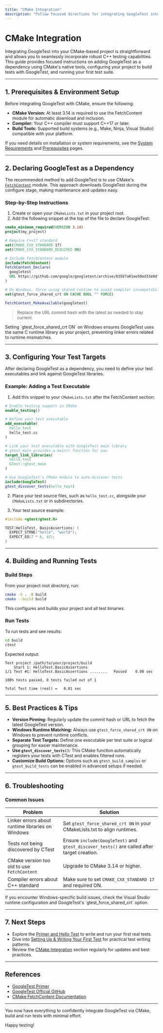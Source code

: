 ```yaml
---
title: "CMake Integration"
description: "Follow focused directions for integrating GoogleTest into your CMake-based project. Explains how to add and configure GoogleTest as a dependency using real-world CMakeLists and sample commands."
---
```


# CMake Integration

Integrating GoogleTest into your CMake-based project is straightforward and allows you to seamlessly incorporate robust C++ testing capabilities. This guide provides focused instructions on adding GoogleTest as a dependency using CMake's native tools, configuring your project to build tests with GoogleTest, and running your first test suite.

---

## 1. Prerequisites & Environment Setup

Before integrating GoogleTest with CMake, ensure the following:

- **CMake Version:** At least 3.14 is required to use the FetchContent module for automatic download and inclusion.
- **Compiler:** Your C++ compiler must support C++17 or later.
- **Build Tools:** Supported build systems (e.g., Make, Ninja, Visual Studio) compatible with your platform.

If you need details on installation or system requirements, see the [System Requirements](../../getting-started/setup-basics/system-requirements) and [Prerequisites](../../getting-started/setup-basics/prerequisites) pages.

---

## 2. Declaring GoogleTest as a Dependency

The recommended method to add GoogleTest is to use CMake's [`FetchContent`](https://cmake.org/cmake/help/latest/module/FetchContent.html) module. This approach downloads GoogleTest during the configure stage, making maintenance and updates easy.

### Step-by-Step Instructions

1. Create or open your `CMakeLists.txt` in your project root.
2. Add the following snippet at the top of the file to declare GoogleTest:

```cmake
cmake_minimum_required(VERSION 3.14)
project(my_project)

# Require C++17 standard
set(CMAKE_CXX_STANDARD 17)
set(CMAKE_CXX_STANDARD_REQUIRED ON)

# Include FetchContent module
include(FetchContent)
FetchContent_Declare(
  googletest
  URL https://github.com/google/googletest/archive/03597a01ee50ed33e9dfd640b249b4be3799d395.zip
)

# On Windows, force using shared runtime to avoid compiler incompatibilities
set(gtest_force_shared_crt ON CACHE BOOL "" FORCE)

FetchContent_MakeAvailable(googletest)
```

> Replace the URL commit hash with the latest as needed to stay current.

<Tip>
Setting `gtest_force_shared_crt ON` on Windows ensures GoogleTest uses the same C runtime library as your project, preventing linker errors related to runtime mismatches.
</Tip>

---

## 3. Configuring Your Test Targets

After declaring GoogleTest as a dependency, you need to define your test executables and link against GoogleTest libraries.

### Example: Adding a Test Executable

1. Add this snippet to your `CMakeLists.txt` after the FetchContent section:

```cmake
# Enable testing support in CMake
enable_testing()

# Define your test executable
add_executable(
  hello_test
  hello_test.cc
)

# Link your test executable with GoogleTest main library
# gtest_main provides a main() function for you
target_link_libraries(
  hello_test
  GTest::gtest_main
)

# Use GoogleTest's CMake module to auto-discover tests
include(GoogleTest)
gtest_discover_tests(hello_test)
```

2. Place your test source files, such as `hello_test.cc`, alongside your `CMakeLists.txt` or in subdirectories.

3. Your test source example:

```cpp
#include <gtest/gtest.h>

TEST(HelloTest, BasicAssertions) {
  EXPECT_STRNE("hello", "world");
  EXPECT_EQ(7 * 6, 42);
}
```

---

## 4. Building and Running Tests

### Build Steps
From your project root directory, run:

```bash
cmake -S . -B build
cmake --build build
```

This configures and builds your project and all test binaries.

### Run Tests

To run tests and see results:

```bash
cd build
ctest
```

Expected output:

```
Test project /path/to/your/project/build
    Start 1: HelloTest.BasicAssertions
1/1 Test #1: HelloTest.BasicAssertions ........   Passed    0.00 sec

100% tests passed, 0 tests failed out of 1

Total Test time (real) =   0.01 sec
```

---

## 5. Best Practices & Tips

- **Version Pinning:** Regularly update the commit hash or URL to fetch the latest GoogleTest version.
- **Windows Runtime Matching:** Always use `gtest_force_shared_crt ON` on Windows to prevent runtime conflicts.
- **Separate Test Targets:** Define one executable per test suite or logical grouping for easier maintenance.
- **Use `gtest_discover_tests()`:** This CMake function automatically registers your tests with CTest and enables filtered runs.
- **Customize Build Options:** Options such as `gtest_build_samples` or `gtest_build_tests` can be enabled in advanced setups if needed.

---

## 6. Troubleshooting

### Common Issues

| Problem                                        | Solution                                                 |
|------------------------------------------------|----------------------------------------------------------|
| Linker errors about runtime libraries on Windows | Set `gtest_force_shared_crt ON` in your CMakeLists.txt to align runtimes. |
| Tests not being discovered by CTest            | Ensure `include(GoogleTest)` and `gtest_discover_tests()` are called after target creation.
| CMake version too old to use `FetchContent`    | Upgrade to CMake 3.14 or higher.
| Compiler errors about C++ standard              | Make sure to set `CMAKE_CXX_STANDARD 17` and required ON.

<Tip>
If you encounter Windows-specific build issues, check the Visual Studio runtime configuration and GoogleTest's `gtest_force_shared_crt` option.
</Tip>

---

## 7. Next Steps

- Explore the [Primer and Hello Test](../../getting-started/first-run-validation/primer-quickstart) to write and run your first real tests.
- Dive into [Setting Up & Writing Your First Test](../../guides/getting-started/setup-and-first-test) for practical test writing patterns.
- Review the [CMake Integration](./cmake-integration) section regularly for updates and best practices.

---

## References

- [GoogleTest Primer](https://google.github.io/googletest/primer.html)
- [GoogleTest Official GitHub](https://github.com/google/googletest)
- [CMake FetchContent Documentation](https://cmake.org/cmake/help/latest/module/FetchContent.html)


---

You now have everything to confidently integrate GoogleTest via CMake, build and run tests with minimal effort.

Happy testing!